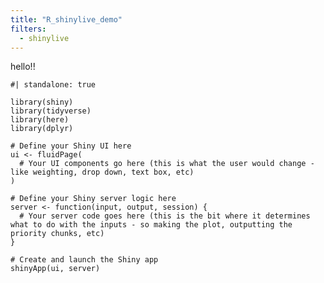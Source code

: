 ```yaml
---
title: "R_shinylive_demo"
filters:
  - shinylive
---
```


hello!!

```shinylive-r
#| standalone: true

library(shiny)
library(tidyverse)
library(here)
library(dplyr)

# Define your Shiny UI here
ui <- fluidPage(
  # Your UI components go here (this is what the user would change - like weighting, drop down, text box, etc)
)

# Define your Shiny server logic here
server <- function(input, output, session) {
  # Your server code goes here (this is the bit where it determines what to do with the inputs - so making the plot, outputting the priority chunks, etc)
}

# Create and launch the Shiny app
shinyApp(ui, server)
```
